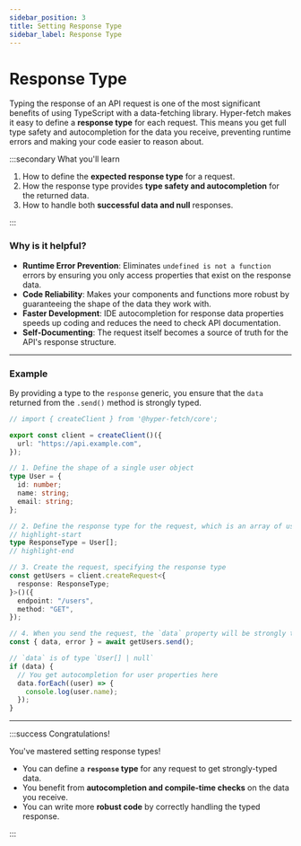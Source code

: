 ```yaml
---
sidebar_position: 3
title: Setting Response Type
sidebar_label: Response Type
---
```


# Response Type

Typing the response of an API request is one of the most significant benefits of using TypeScript with a data-fetching
library. Hyper-fetch makes it easy to define a **response type** for each request. This means you get full type safety
and autocompletion for the data you receive, preventing runtime errors and making your code easier to reason about.

:::secondary What you'll learn

1.  How to define the **expected response type** for a request.
2.  How the response type provides **type safety and autocompletion** for the returned data.
3.  How to handle both **successful data and null** responses.

:::

### Why is it helpful?

- **Runtime Error Prevention**: Eliminates `undefined is not a function` errors by ensuring you only access properties
  that exist on the response data.
- **Code Reliability**: Makes your components and functions more robust by guaranteeing the shape of the data they work
  with.
- **Faster Development**: IDE autocompletion for response data properties speeds up coding and reduces the need to check
  API documentation.
- **Self-Documenting**: The request itself becomes a source of truth for the API's response structure.

---

### Example

By providing a type to the `response` generic, you ensure that the `data` returned from the `.send()` method is strongly
typed.

```ts
// import { createClient } from '@hyper-fetch/core';

export const client = createClient()({
  url: "https://api.example.com",
});

// 1. Define the shape of a single user object
type User = {
  id: number;
  name: string;
  email: string;
};

// 2. Define the response type for the request, which is an array of users
// highlight-start
type ResponseType = User[];
// highlight-end

// 3. Create the request, specifying the response type
const getUsers = client.createRequest<{
  response: ResponseType;
}>()({
  endpoint: "/users",
  method: "GET",
});

// 4. When you send the request, the `data` property will be strongly typed
const { data, error } = await getUsers.send();

// `data` is of type `User[] | null`
if (data) {
  // You get autocompletion for user properties here
  data.forEach((user) => {
    console.log(user.name);
  });
}
```

---

:::success Congratulations!

You've mastered setting response types!

- You can define a **`response` type** for any request to get strongly-typed data.
- You benefit from **autocompletion and compile-time checks** on the data you receive.
- You can write more **robust code** by correctly handling the typed response.

:::
